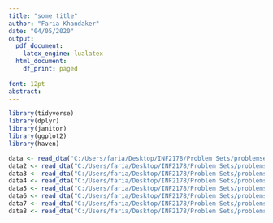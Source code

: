 ```yaml
---
title: "some title"
author: "Faria Khandaker"
date: "04/05/2020"
output:
  pdf_document:
    latex_engine: lualatex
  html_document:
    df_print: paged
    
font: 12pt
abstract:
---
```

```r
library(tidyverse)
library(dplyr)
library(janitor)
library(ggplot2)
library(haven)
```

```r
data <- read_dta("C:/Users/faria/Desktop/INF2178/Problem Sets/problemset5/maketable1.dta")
data2 <- read_dta("C:/Users/faria/Desktop/INF2178/Problem Sets/problemset5/maketable2.dta")
data3 <- read_dta("C:/Users/faria/Desktop/INF2178/Problem Sets/problemset5/maketable3.dta")
data4 <- read_dta("C:/Users/faria/Desktop/INF2178/Problem Sets/problemset5/maketable4.dta")
data5 <- read_dta("C:/Users/faria/Desktop/INF2178/Problem Sets/problemset5/maketable5.dta")
data6 <- read_dta("C:/Users/faria/Desktop/INF2178/Problem Sets/problemset5/maketable6.dta")
data7 <- read_dta("C:/Users/faria/Desktop/INF2178/Problem Sets/problemset5/maketable7.dta")
data8 <- read_dta("C:/Users/faria/Desktop/INF2178/Problem Sets/problemset5/maketable8.dta")
```